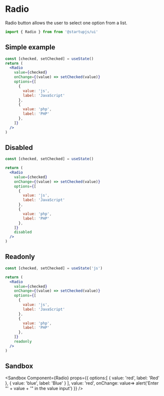 
# Radio

Radio button allows the user to select one option from a list.

```jsx
import { Radio } from from '@startupjs/ui'
```

## Simple example

```jsx example
const [checked, setChecked] = useState()
return (
  <Radio
    value={checked}
    onChange={(value) => setChecked(value)}
    options={[
      {
        value: 'js',
        label: 'JavaScript'
      },
      {
        value: 'php',
        label: 'PHP'
      },
    ]}
  />
)
```

## Disabled

```jsx example
const [checked, setChecked] = useState()

return (
  <Radio
    value={checked}
    onChange={(value) => setChecked(value)}
    options={[
      {
        value: 'js',
        label: 'JavaScript'
      },
      {
        value: 'php',
        label: 'PHP'
      },
    ]}
    disabled
  />
)
```

## Readonly

```jsx example
const [checked, setChecked] = useState('js')

return (
  <Radio
    value={checked}
    onChange={(value) => setChecked(value)}
    options={[
      {
        value: 'js',
        label: 'JavaScript'
      },
      {
        value: 'php',
        label: 'PHP'
      },
    ]}
    readonly
  />
)
```

## Sandbox

<Sandbox
  Component={Radio}
  props={{
    options:[
      {
        value: 'red',
        label: 'Red'
      },
      {
        value: 'blue',
        label: 'Blue'
      }
    ],
    value: 'red',
    onChange: value=> alert('Enter "' + value + '" in the value input')
  }}
/>
